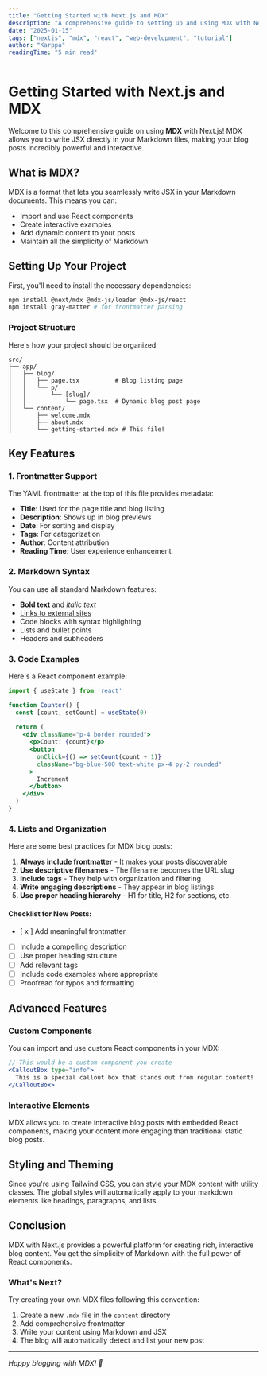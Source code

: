 ```yaml
---
title: "Getting Started with Next.js and MDX"
description: "A comprehensive guide to setting up and using MDX with Next.js for creating dynamic blog posts with React components."
date: "2025-01-15"
tags: ["nextjs", "mdx", "react", "web-development", "tutorial"]
author: "Karppa"
readingTime: "5 min read"
---
```


# Getting Started with Next.js and MDX

Welcome to this comprehensive guide on using **MDX** with Next.js! MDX allows you to write JSX directly in your Markdown files, making your blog posts incredibly powerful and interactive.

## What is MDX?

MDX is a format that lets you seamlessly write JSX in your Markdown documents. This means you can:

- Import and use React components
- Create interactive examples
- Add dynamic content to your posts
- Maintain all the simplicity of Markdown

## Setting Up Your Project

First, you'll need to install the necessary dependencies:

```bash
npm install @next/mdx @mdx-js/loader @mdx-js/react
npm install gray-matter # for frontmatter parsing
```

### Project Structure

Here's how your project should be organized:

```
src/
├── app/
│   ├── blog/
│   │   ├── page.tsx          # Blog listing page
│   │   └── p/
│   │       └── [slug]/
│   │           └── page.tsx  # Dynamic blog post page
│   └── content/
│       ├── welcome.mdx
│       ├── about.mdx
│       └── getting-started.mdx # This file!
```

## Key Features

### 1. Frontmatter Support

The YAML frontmatter at the top of this file provides metadata:

- **Title**: Used for the page title and blog listing
- **Description**: Shows up in blog previews
- **Date**: For sorting and display
- **Tags**: For categorization
- **Author**: Content attribution
- **Reading Time**: User experience enhancement

### 2. Markdown Syntax

You can use all standard Markdown features:

- **Bold text** and *italic text*
- [Links to external sites](https://nextjs.org)
- Code blocks with syntax highlighting
- Lists and bullet points
- Headers and subheaders

### 3. Code Examples

Here's a React component example:

```jsx
import { useState } from 'react'

function Counter() {
  const [count, setCount] = useState(0)
  
  return (
    <div className="p-4 border rounded">
      <p>Count: {count}</p>
      <button 
        onClick={() => setCount(count + 1)}
        className="bg-blue-500 text-white px-4 py-2 rounded"
      >
        Increment
      </button>
    </div>
  )
}
```

### 4. Lists and Organization

Here are some best practices for MDX blog posts:

1. **Always include frontmatter** - It makes your posts discoverable
2. **Use descriptive filenames** - The filename becomes the URL slug
3. **Include tags** - They help with organization and filtering
4. **Write engaging descriptions** - They appear in blog listings
5. **Use proper heading hierarchy** - H1 for title, H2 for sections, etc.

#### Checklist for New Posts:

- [ x ] Add meaningful frontmatter
- [ ] Include a compelling description
- [ ] Use proper heading structure
- [ ] Add relevant tags
- [ ] Include code examples where appropriate
- [ ] Proofread for typos and formatting

## Advanced Features

### Custom Components

You can import and use custom React components in your MDX:

```jsx
// This would be a custom component you create
<CalloutBox type="info">
  This is a special callout box that stands out from regular content!
</CalloutBox>
```

### Interactive Elements

MDX allows you to create interactive blog posts with embedded React components, making your content more engaging than traditional static blog posts.

## Styling and Theming

Since you're using Tailwind CSS, you can style your MDX content with utility classes. The global styles will automatically apply to your markdown elements like headings, paragraphs, and lists.

## Conclusion

MDX with Next.js provides a powerful platform for creating rich, interactive blog content. You get the simplicity of Markdown with the full power of React components.

### What's Next?

Try creating your own MDX files following this convention:

1. Create a new `.mdx` file in the `content` directory
2. Add comprehensive frontmatter
3. Write your content using Markdown and JSX
4. The blog will automatically detect and list your new post

---

*Happy blogging with MDX! 🚀*
